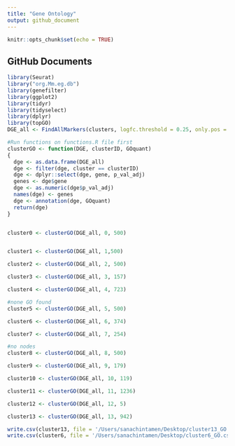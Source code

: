 ```yaml
---
title: "Gene Ontology"
output: github_document
---
```


```r
knitr::opts_chunk$set(echo = TRUE)
```

## GitHub Documents
```r
library(Seurat)
library("org.Mm.eg.db")
library(genefilter)
library(ggplot2)
library(tidyr)
library(tidyselect)
library(dplyr)
library(topGO)
DGE_all <- FindAllMarkers(clusters, logfc.threshold = 0.25, only.pos = TRUE,assay = 'RNA')


```
```r

#Run functions on functions.R file first
clusterGO <- function(DGE, clusterID, GOquant)
{
  dge <- as.data.frame(DGE_all)
  dge <- filter(dge, cluster == clusterID)
  dge <- dplyr::select(dge, gene, p_val_adj)
  genes <- dge$gene
  dge <- as.numeric(dge$p_val_adj)
  names(dge) <- genes
  dge <- annotation(dge, GOquant)
  return(dge)
}


cluster0 <- clusterGO(DGE_all, 0, 500)


cluster1 <- clusterGO(DGE_all, 1,500)

cluster2 <- clusterGO(DGE_all, 2, 500)

cluster3 <- clusterGO(DGE_all, 3, 157)

cluster4 <- clusterGO(DGE_all, 4, 723)

#none GO found
cluster5 <- clusterGO(DGE_all, 5, 500)

cluster6 <- clusterGO(DGE_all, 6, 374)

cluster7 <- clusterGO(DGE_all, 7, 254)

#no nodes
cluster8 <- clusterGO(DGE_all, 8, 500)

cluster9 <- clusterGO(DGE_all, 9, 179)

cluster10 <- clusterGO(DGE_all, 10, 119)

cluster11 <- clusterGO(DGE_all, 11, 1236)

cluster12 <- clusterGO(DGE_all, 12, 5)

cluster13 <- clusterGO(DGE_all, 13, 942)

write.csv(cluster13, file = '/Users/sanachintamen/Desktop/cluster13_GO.csv')
write.csv(cluster6, file = '/Users/sanachintamen/Desktop/cluster6_GO.csv')
```

